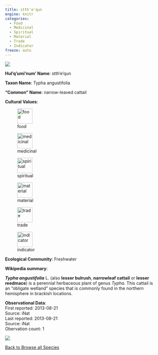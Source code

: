 ```yaml
---
title: stth'e'qun
engine: knitr
categories:
  - Food
  - Medicinal
  - Spiritual
  - Material
  - Trade
  - Indicator
freeze: auto
---
```

![](https://inaturalist-open-data.s3.amazonaws.com/photos/143259898/medium.jpeg){fig-alt="stth'e'qun - narrow-leaved cattail"}

**Hul'q'umi'num' Name**: stth'e'qun



**Taxon Name**: Typha angustifolia

**"Common" Name**: narrow-leaved cattail

**Cultural Values**:  

::: {layout-nrow=1 style="width:60%"}
![food](/files/food.svg){width=50px}

![medicinal](/files/medicinal.svg){width=50px}

![spiritual](/files/spiritual.svg){width=50px}

![material](/files/material.svg){width=50px}

![trade](/files/trade.svg){width=50px}

![indicator](/files/indicator.svg){width=50px}
:::

**Ecological Community**: Freshwater

**Wikipedia summary**:  
<p class="mw-empty-elt">

</p>
<p><i><b>Typha angustifolia</b></i> L. (also <b>lesser bulrush</b>, <b>narrowleaf cattail</b> or <b>lesser reedmace</b>) is a perennial herbaceous plant of genus <i>Typha</i>. This cattail is an "obligate wetland" species that is commonly found in the northern hemisphere in brackish locations.</p>




**Observational Data**:   
First reported: 2013-08-21  
Source: iNat  
Last reported: 2013-08-21  
Source: iNat  
Obervation count: 1

![](community_dist.png)

[<i class="fa fa-arrow-left" aria-hidden="true"></i> Back to Browse all Species](/taxa.html)
